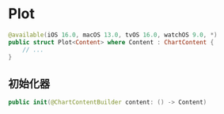 # Plot

<ToBePolishedAfterTranslation />

<OriginalSource
  title="Plot"
  url="https://developer.apple.com/documentation/charts/plot"
  summary="一种将图表内容分组为单个实体的机制"
/>

```swift
@available(iOS 16.0, macOS 13.0, tvOS 16.0, watchOS 9.0, *)
public struct Plot<Content> where Content : ChartContent {
    // ...
}
```

## 初始化器

```swift
public init(@ChartContentBuilder content: () -> Content)
```
